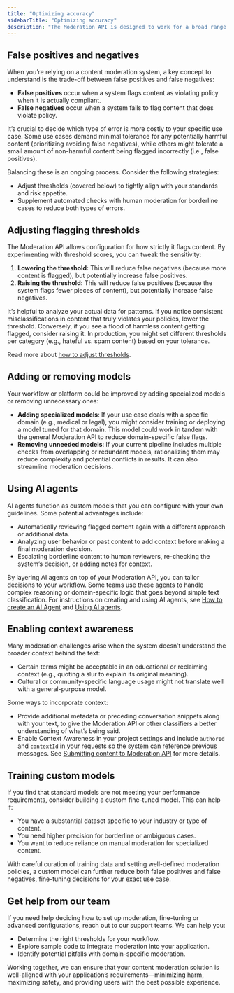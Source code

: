 ```yaml
---
title: "Optimizing accuracy"
sidebarTitle: "Optimizing accuracy"
description: "The Moderation API is designed to work for a broad range of use cases, but you might need to make adjustments for optimal accuracy in your context."
---
```


## False positives and negatives

When you’re relying on a content moderation system, a key concept to understand is the trade-off between false positives and false negatives:

- **False positives** occur when a system flags content as violating policy when it is actually compliant.
- **False negatives** occur when a system fails to flag content that does violate policy.

It’s crucial to decide which type of error is more costly to your specific use case. Some use cases demand minimal tolerance for any potentially harmful content (prioritizing avoiding false negatives), while others might tolerate a small amount of non-harmful content being flagged incorrectly (i.e., false positives).

Balancing these is an ongoing process. Consider the following strategies:

- Adjust thresholds (covered below) to tightly align with your standards and risk appetite.
- Supplement automated checks with human moderation for borderline cases to reduce both types of errors.

## Adjusting flagging thresholds

The Moderation API allows configuration for how strictly it flags content. By experimenting with threshold scores, you can tweak the sensitivity:

1. **Lowering the threshold:** This will reduce false negatives (because more content is flagged), but potentially increase false positives.
2. **Raising the threshold:** This will reduce false positives (because the system flags fewer pieces of content), but potentially increase false negatives.

It’s helpful to analyze your actual data for patterns. If you notice consistent misclassifications in content that truly violates your policies, lower the threshold. Conversely, if you see a flood of harmless content getting flagged, consider raising it. In production, you might set different thresholds per category (e.g., hateful vs. spam content) based on your tolerance.

Read more about [how to adjust thresholds](/content-moderation/flagging-thresholds).

## Adding or removing models

Your workflow or platform could be improved by adding specialized models or removing unnecessary ones:

- **Adding specialized models**: If your use case deals with a specific domain (e.g., medical or legal), you might consider training or deploying a model tuned for that domain. This model could work in tandem with the general Moderation API to reduce domain-specific false flags.
- **Removing unneeded models**: If your current pipeline includes multiple checks from overlapping or redundant models, rationalizing them may reduce complexity and potential conflicts in results. It can also streamline moderation decisions.

## Using AI agents

AI agents function as custom models that you can configure with your own guidelines. Some potential advantages include:

- Automatically reviewing flagged content again with a different approach or additional data.
- Analyzing user behavior or past content to add context before making a final moderation decision.
- Escalating borderline content to human reviewers, re-checking the system’s decision, or adding notes for context.

By layering AI agents on top of your Moderation API, you can tailor decisions to your workflow. Some teams use these agents to handle complex reasoning or domain-specific logic that goes beyond simple text classification. For instructions on creating and using AI agents, see [How to create an AI Agent](/ai-agents/creating-an-agent) and [Using AI agents](/ai-agents/using-your-agent).

## Enabling context awareness

Many moderation challenges arise when the system doesn’t understand the broader context behind the text:

- Certain terms might be acceptable in an educational or reclaiming context (e.g., quoting a slur to explain its original meaning).
- Cultural or community-specific language usage might not translate well with a general-purpose model.

Some ways to incorporate context:

- Provide additional metadata or preceding conversation snippets along with your text, to give the Moderation API or other classifiers a better understanding of what’s being said.
- Enable Context Awareness in your project settings and include `authorId` and `contextId` in your requests so the system can reference previous messages. See [Submitting content to Moderation API](/content-moderation/submit-content) for more details.

## Training custom models

If you find that standard models are not meeting your performance requirements, consider building a custom fine-tuned model. This can help if:

- You have a substantial dataset specific to your industry or type of content.
- You need higher precision for borderline or ambiguous cases.
- You want to reduce reliance on manual moderation for specialized content.

With careful curation of training data and setting well-defined moderation policies, a custom model can further reduce both false positives and false negatives, fine-tuning decisions for your exact use case.

## Get help from our team

If you need help deciding how to set up moderation, fine-tuning or advanced configurations, reach out to our support teams. We can help you:

- Determine the right thresholds for your workflow.
- Explore sample code to integrate moderation into your application.
- Identify potential pitfalls with domain-specific moderation.

Working together, we can ensure that your content moderation solution is well-aligned with your application’s requirements—minimizing harm, maximizing safety, and providing users with the best possible experience.
